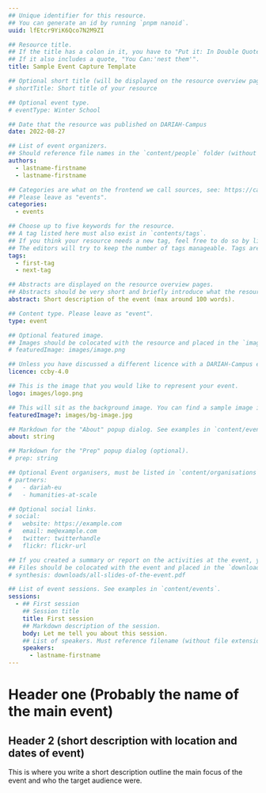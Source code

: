```yaml
---
## Unique identifier for this resource.
## You can generate an id by running `pnpm nanoid`.
uuid: lfEtcr9YiK6Qco7N2M9ZI

## Resource title.
## If the title has a colon in it, you have to "Put it: In Double Quotes".
## If it also includes a quote, "You Can:'nest them'".
title: Sample Event Capture Template

## Optional short title (will be displayed on the resource overview pages).
# shortTitle: Short title of your resource

## Optional event type.
# eventType: Winter School

## Date that the resource was published on DARIAH-Campus
date: 2022-08-27

## List of event organizers.
## Should reference file names in the `content/people` folder (without file extension).
authors:
  - lastname-firstname
  - lastname-firstname

## Categories are what on the frontend we call sources, see: https://campus.dariah.eu/sources.
## Please leave as "events".
categories:
  - events

## Choose up to five keywords for the resource.
## A tag listed here must also exist in `contents/tags`.
## If you think your resource needs a new tag, feel free to do so by listing it here and adding it (name, description) in `contents/tags`.
## The editors will try to keep the number of tags manageable. Tags are used to group resources around topics, see: https://campus.dariah.eu/tags
tags:
  - first-tag
  - next-tag

## Abstracts are displayed on the resource overview pages.
## Abstracts should be very short and briefly introduce what the resource is about. Abstracts are not displayed at the beginning of the actual content of the resource. If you want to use the same text as the teaser and as the first paragraph of your resource, you need to put that text as abstract in the metadata, and as a regular paragraph at the beginning of your resource.
abstract: Short description of the event (max around 100 words).

## Content type. Please leave as "event".
type: event

## Optional featured image.
## Images should be colocated with the resource and placed in the `images` folder.
# featuredImage: images/image.png

## Unless you have discussed a different licence with a DARIAH-Campus editor, please leave the default "CCBY 4.0".
licence: ccby-4.0

## This is the image that you would like to represent your event.
logo: images/logo.png

## This will sit as the background image. You can find a sample image in the 'event-template-folder/images' folder.  You should make sure that any images you use in your event are included in the 'images' folder within your event folder.
featuredImage?: images/bg-image.jpg

## Markdown for the "About" popup dialog. See examples in `content/events`.
about: string

## Markdown for the "Prep" popup dialog (optional).
# prep: string

## Optional Event organisers, must be listed in `content/organisations`.
# partners:
#   - dariah-eu
#   - humanities-at-scale

## Optional social links.
# social:
#   website: https://example.com
#   email: me@example.com
#   twitter: twitterhandle
#   flickr: flickr-url

## If you created a summary or report on the activities at the event, you can include it here as a .pdf.
## Files should be colocated with the event and placed in the `downloads` folder.
# synthesis: downloads/all-slides-of-the-event.pdf

## List of event sessions. See examples in `content/events`.
sessions:
  - ## First session
    ## Session title
    title: First session
    ## Markdown description of the session.
    body: Let me tell you about this session.
    ## List of speakers. Must reference filename (without file extension) in `content/people`.
    speakers:
      - lastname-firstname
---
```


# Header one (Probably the name of the main event)

## Header 2 (short description with location and dates of event)

This is where you write a short description outline the main focus of the event and who the target audience were.
